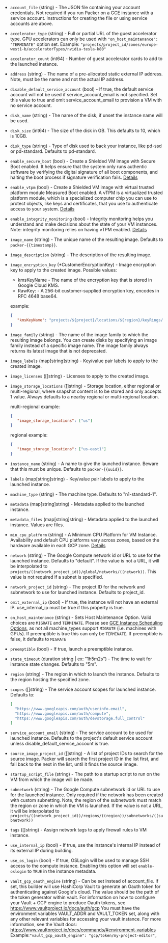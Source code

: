 <!-- Code generated from the comments of the Config struct in builder/googlecompute/config.go; DO NOT EDIT MANUALLY -->

-   `account_file` (string) - The JSON file containing your account credentials. Not required if you
    run Packer on a GCE instance with a service account. Instructions for
    creating the file or using service accounts are above.
    
-   `accelerator_type` (string) - Full or partial URL of the guest accelerator type. GPU accelerators can
    only be used with `"on_host_maintenance": "TERMINATE"` option set.
    Example:
    `"projects/project_id/zones/europe-west1-b/acceleratorTypes/nvidia-tesla-k80"`
    
-   `accelerator_count` (int64) - Number of guest accelerator cards to add to the launched instance.
    
-   `address` (string) - The name of a pre-allocated static external IP address. Note, must be
    the name and not the actual IP address.
    
-   `disable_default_service_account` (bool) - If true, the default service account will not be used if
    service_account_email is not specified. Set this value to true and omit
    service_account_email to provision a VM with no service account.
    
-   `disk_name` (string) - The name of the disk, if unset the instance name will be used.
    
-   `disk_size` (int64) - The size of the disk in GB. This defaults to 10, which is 10GB.
    
-   `disk_type` (string) - Type of disk used to back your instance, like pd-ssd or pd-standard.
    Defaults to pd-standard.
    
-   `enable_secure_boot` (bool) - Create a Shielded VM image with Secure Boot enabled. It helps ensure that
    the system only runs authentic software by verifying the digital signature
    of all boot components, and halting the boot process if signature verification
    fails. [Details](https://cloud.google.com/security/shielded-cloud/shielded-vm)
    
-   `enable_vtpm` (bool) - Create a Shielded VM image with virtual trusted platform module
    Measured Boot enabled. A vTPM is a virtualized trusted platform module,
    which is a specialized computer chip you can use to protect objects,
    like keys and certificates, that you use to authenticate access to your
    system. [Details](https://cloud.google.com/security/shielded-cloud/shielded-vm)
    
-   `enable_integrity_monitoring` (bool) - Integrity monitoring helps you understand and make decisions about the
    state of your VM instances. Note: integrity monitoring relies on having
    vTPM enabled. [Details](https://cloud.google.com/security/shielded-cloud/shielded-vm)
    
-   `image_name` (string) - The unique name of the resulting image. Defaults to
    `packer-{{timestamp}}`.
    
-   `image_description` (string) - The description of the resulting image.
    
-   `image_encryption_key` (\*CustomerEncryptionKey) - Image encryption key to apply to the created image. Possible values:
    * kmsKeyName -  The name of the encryption key that is stored in Google Cloud KMS.
    * RawKey: - A 256-bit customer-supplied encryption key, encodes in RFC 4648 base64.
    
    example:
    
     ```json
     {
        "kmsKeyName": "projects/${project}/locations/${region}/keyRings/computeEngine/cryptoKeys/computeEngine/cryptoKeyVersions/4"
     }
     ```
    
-   `image_family` (string) - The name of the image family to which the resulting image belongs. You
    can create disks by specifying an image family instead of a specific
    image name. The image family always returns its latest image that is not
    deprecated.
    
-   `image_labels` (map[string]string) - Key/value pair labels to apply to the created image.
    
-   `image_licenses` ([]string) - Licenses to apply to the created image.
    
-   `image_storage_locations` ([]string) - Storage location, either regional or multi-regional, where snapshot
    content is to be stored and only accepts 1 value. Always defaults to a nearby regional or multi-regional
    location.
    
    multi-regional example:
    
     ```json
     {
        "image_storage_locations": ["us"]
     }
     ```
    regional example:
    
     ```json
     {
        "image_storage_locations": ["us-east1"]
     }
     ```
    
-   `instance_name` (string) - A name to give the launched instance. Beware that this must be unique.
    Defaults to `packer-{{uuid}}`.
    
-   `labels` (map[string]string) - Key/value pair labels to apply to the launched instance.
    
-   `machine_type` (string) - The machine type. Defaults to "n1-standard-1".
    
-   `metadata` (map[string]string) - Metadata applied to the launched instance.
    
-   `metadata_files` (map[string]string) - Metadata applied to the launched instance. Values are files.
    
-   `min_cpu_platform` (string) - A Minimum CPU Platform for VM Instance. Availability and default CPU
    platforms vary across zones, based on the hardware available in each GCP
    zone.
    [Details](https://cloud.google.com/compute/docs/instances/specify-min-cpu-platform)
    
-   `network` (string) - The Google Compute network id or URL to use for the launched instance.
    Defaults to "default". If the value is not a URL, it will be
    interpolated to
    `projects/((network_project_id))/global/networks/((network))`. This value
    is not required if a subnet is specified.
    
-   `network_project_id` (string) - The project ID for the network and subnetwork to use for launched
    instance. Defaults to project_id.
    
-   `omit_external_ip` (bool) - If true, the instance will not have an external IP. use_internal_ip must
    be true if this property is true.
    
-   `on_host_maintenance` (string) - Sets Host Maintenance Option. Valid choices are `MIGRATE` and
    `TERMINATE`. Please see [GCE Instance Scheduling
    Options](https://cloud.google.com/compute/docs/instances/setting-instance-scheduling-options),
    as not all machine\_types support `MIGRATE` (i.e. machines with GPUs).
    If preemptible is true this can only be `TERMINATE`. If preemptible is
    false, it defaults to `MIGRATE`
    
-   `preemptible` (bool) - If true, launch a preemptible instance.
    
-   `state_timeout` (duration string | ex: "1h5m2s") - The time to wait for instance state changes. Defaults to "5m".
    
-   `region` (string) - The region in which to launch the instance. Defaults to the region
    hosting the specified zone.
    
-   `scopes` ([]string) - The service account scopes for launched
    instance. Defaults to:
    
    ```json
    [
      "https://www.googleapis.com/auth/userinfo.email",
      "https://www.googleapis.com/auth/compute",
      "https://www.googleapis.com/auth/devstorage.full_control"
    ]
    ```
    
-   `service_account_email` (string) - The service account to be used for launched instance. Defaults to the
    project's default service account unless disable_default_service_account
    is true.
    
-   `source_image_project_id` ([]string) - A list of project IDs to search for the source image. Packer will search the first
    project ID in the list first, and fall back to the next in the list, until it finds the source image.
    
-   `startup_script_file` (string) - The path to a startup script to run on the VM from which the image will
    be made.
    
-   `subnetwork` (string) - The Google Compute subnetwork id or URL to use for the launched
    instance. Only required if the network has been created with custom
    subnetting. Note, the region of the subnetwork must match the region or
    zone in which the VM is launched. If the value is not a URL, it will be
    interpolated to
    `projects/((network_project_id))/regions/((region))/subnetworks/((subnetwork))`
    
-   `tags` ([]string) - Assign network tags to apply firewall rules to VM instance.
    
-   `use_internal_ip` (bool) - If true, use the instance's internal IP instead of its external IP
    during building.
    
-   `use_os_login` (bool) - If true, OSLogin will be used to manage SSH access to the compute instance.
    Enabling this option will set `enable-oslogin` to `TRUE` in the instance metadata.
    
-   `vault_gcp_oauth_engine` (string) - Can be set instead of account_file. If set, this builder will use
    HashiCorp Vault to generate an Oauth token for authenticating against
    Google's cloud. The value should be the path of the token generator
    within vault.
    For information on how to configure your Vault + GCP engine to produce
    Oauth tokens, see https://www.vaultproject.io/docs/auth/gcp
    You must have the environment variables VAULT_ADDR and VAULT_TOKEN set,
    along with any other relevant variables for accessing your vault
    instance. For more information, see the Vault docs:
    https://www.vaultproject.io/docs/commands/#environment-variables
    Example:`"vault_gcp_oauth_engine": "gcp/token/my-project-editor",`
    